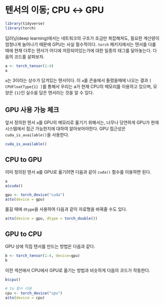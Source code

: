 # 텐서의 이동; CPU $\leftrightarrow$  GPU

```r
library(tidyverse)
library(torch)
```

딥러닝(deep learning)에서는 네트워크의 구조가 조금만 복잡해져도, 필요한 계산량이 엄청나게 늘어나기 때문에 GPU는 사실 필수적이다. `torch` 패키지에서는 텐서를 다룰때에 현재 다루는 텐서가 어디에 저장되어있는가에 대한 일종의 태그를 달아놓는다. 다음의 코드를 살펴보자.

```r
a <- torch_tensor(1:4)
a
```

`a`는 3이라는 상수가 담겨있는 텐서이다. 이 `a`를 콘솔에서 돌렸을때에 나오는 결과 `[ CPUFloatType{1} ]`를 통해서 우리는 a가 현재 CPU의 메모리를 이용하고 있으며, 모양은 `{1}`인 실수을 담은 텐서라는 것을 알 수 있다.

## GPU 사용 가능 체크

앞서 정의한 텐서 `a`를 GPU의 메모리로 옮기기 위해서는, 너무나 당연하게 GPU가 현재 시스템에서 접근 가능한지에 대하여 알아보아야한다. GPU 접근성은 `cuda_is_available()`을 사용한다.

```r
cuda_is_available()
```

## CPU to GPU

이미 정의된 텐서 a를 GPU로 옮기려면 다음과 같이 `cuda()` 함수를 이용하면 된다.

```r
a
a$cuda()
```

```r
gpu <- torch_device("cuda")
a$to(device = gpu)
```

옮길 때에 `dtype`을 사용하여 다음과 같이 자료형을 바꿔줄 수도 있다.

```r
a$to(device = gpu, dtype = torch_double())
```

## GPU to CPU

GPU 상에 직접 텐서를 만드는 방법은 다음과 같다.

```r
b <- torch_tensor(1:4, device=gpu)
b
```

이전 섹션에서 CPU에서 GPU로 옮기는 방법과 비슷하게 다음의 코드가 작동한다.

```r
b$cpu()

# to 함수 이용
cpu <- torch_device("cpu")
a$to(device = cpu)
```

